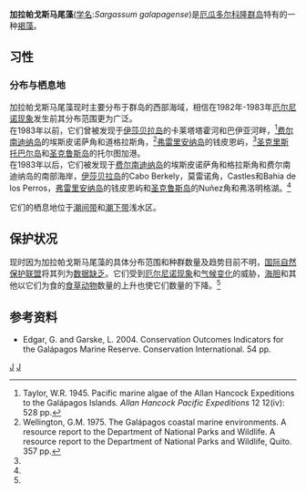 {{Speciesbox
| taxon = Sargassum galapagense
| binomial_authority = Grunow ex Piccone
| status = DD
| status_system = iucn3.1
| status_ref = <ref name=IUCN>{{IUCN|assessors=Miller, K.A., Garske, L. & Edgar, G.|assessment_year=2007|id=63595|title=Sargassum galapagense|iucn_year=2010|version=2015.4|accessdate=2015年12月20日}}</ref>
| trend = down
}}
'''加拉帕戈斯马尾藻'''([[学名|学名]]:''Sargassum galapagense'')是[[厄瓜多尔|厄瓜多尔]][[科隆群岛|科隆群岛]]特有的一种[[褐藻|褐藻]]。

==习性==
===分布与栖息地===
加拉帕戈斯马尾藻现时主要分布于群岛的西部海域，相信在1982年-1983年[[厄尔尼诺现象|厄尔尼诺现象]]发生前其分布范围更为广泛。<br/>
在1983年以前，它们曾被发现于[[伊莎贝拉岛_(加拉帕戈斯群岛)|伊莎贝拉岛]]的卡莱塔塔霍河和巴伊亚河畔，<ref name=TW1945>Taylor, W.R. 1945. Pacific marine algae of the Allan Hancock Expeditions to the Galápagos Islands. ''Allan Hancock Pacific Expeditions'' 12 12(iv): 528 pp.</ref>[[费尔南迪纳岛|费尔南迪纳岛]]的埃斯皮诺萨角和道格拉斯角，<ref name=WG1975>Wellington, G.M. 1975. The Galápagos coastal marine environments. A resource report to the Department of National Parks and Wildlife. A resource report to the Department of National Parks and Wildlife, Quito. 357 pp.</ref>[[弗雷里安纳岛|弗雷里安纳岛]]的钱皮恩屿，<ref name=WG1975/>[[圣克里斯托巴尔岛|圣克里斯托巴尔岛]]和[[圣克鲁斯岛|圣克鲁斯岛]]的托尔图加港。<br/>
在1983年以后，它们被发现于[[费尔南迪纳岛|费尔南迪纳岛]]的埃斯皮诺萨角和格拉斯角和费尔南迪纳岛的南部海岸，[[伊莎贝拉岛_(加拉帕戈斯群岛)|伊莎贝拉岛]]的Cabo Berkely，莫雷诺角，Castles和Bahia de los Perros，[[弗雷里安纳岛|弗雷里安纳岛]]的钱皮恩屿和[[圣克鲁斯岛|圣克鲁斯岛]]的Nuñez角和弗洛明格湖。<ref name=IUCN/>

它们的栖息地位于[[潮间带|潮间带]]和[[潮下带|潮下带]]浅水区。

==保护状况==
现时因为加拉帕戈斯马尾藻的具体分布范围和种群数量及趋势目前不明，[[国际自然保护联盟|国际自然保护联盟]]将其列为[[数据缺乏|数据缺乏]]。它们受到[[厄尔尼诺现象|厄尔尼诺现象]]和[[气候变化|气候变化]]的威胁，[[海胆|海胆]]和其他以它们为食的[[食草动物|食草动物]]数量的上升也使它们数量的下降。<ref name=IUCN/>

==参考资料==
{{reflist}}
*Edgar, G. and Garske, L. 2004. Conservation Outcomes Indicators for the Galápagos Marine Reserve. Conservation International. 54 pp.

{{Taxonbar}}
[[Category:IUCN红色名录数据缺乏物种|J]]
[[Category:馬尾藻屬|J]]